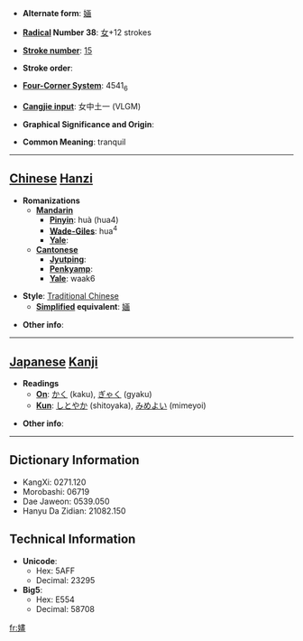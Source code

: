 * '''Alternate form''': [[婳]]

* '''[[Wiktionary:Chinese radical index| Radical]] Number 38''': [[Wiktionary:Chinese radical index 女|女]]+12 strokes

* '''[[Wiktionary:Chinese total strokes index|Stroke number]]''': [[Wiktionary:Chinese total strokes index 15|15]]

* '''Stroke order''': 

* '''[[Wiktionary:Chinese four corner index|Four-Corner System]]''': 4541<sub>6</sub>

* '''[[Wiktionary:Chinese Cangjie index|Cangjie input]]''': 女中土一 (VLGM)

* '''Graphical Significance and Origin''': 

* '''Common Meaning''': tranquil

----

== [[Chinese]] [[Hanzi]] ==

* '''Romanizations'''
** '''[[Mandarin]]'''
*** '''[[Pinyin]]''': huà (hua4)
*** '''[[Wade-Giles]]''': hua<sup>4</sup>
*** '''[[Yale]]''': 
** '''[[Cantonese]]'''
*** '''[[Jyutping]]''':
*** '''[[Penkyamp]]''': 
*** '''[[Yale]]''': waak6

* '''Style''': [[Traditional Chinese]] 
** '''[[Simplified Chinese|Simplified]] equivalent''': [[婳]]

* '''Other info''': 

----

== [[Japanese]] [[Kanji]] ==

* '''Readings'''
** '''[[On]]''': [[かく]] (kaku), [[ぎゃく]] (gyaku)
** '''[[Kun]]''': [[しとやか]] (shitoyaka), [[みめよい]] (mimeyoi)

* '''Other info''':  

----

== Dictionary Information ==

* KangXi: 0271.120
* Morobashi: 06719
* Dae Jaweon: 0539.050
* Hanyu Da Zidian: 21082.150

== Technical Information ==

* '''Unicode''':
** Hex: 5AFF
** Decimal: 23295
* '''Big5''':
** Hex: E554
** Decimal: 58708

[[fr:嫿]]